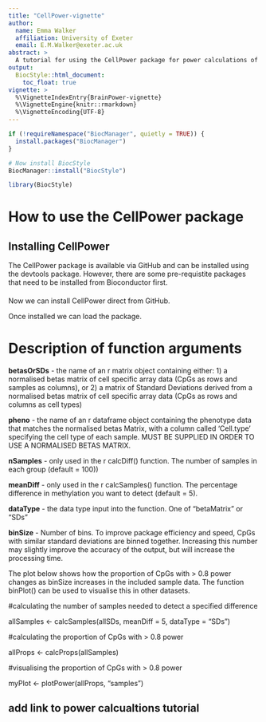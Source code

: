 ```yaml
---
title: "CellPower-vignette"
author:
  name: Emma Walker
  affiliation: University of Exeter
  email: E.M.Walker@exeter.ac.uk
abstract: >
  A tutorial for using the CellPower package for power calculations of cell type specific array data
output: 
  BiocStyle::html_document:
    toc_float: true
vignette: >
  %\VignetteIndexEntry{BrainPower-vignette}
  %\VignetteEngine{knitr::rmarkdown}
  %\VignetteEncoding{UTF-8}
---
```


```r

if (!requireNamespace("BiocManager", quietly = TRUE)) {
  install.packages("BiocManager")
}

# Now install BiocStyle
BiocManager::install("BiocStyle")

library(BiocStyle)

```



# How to use the CellPower package

## Installing CellPower

The CellPower package is available via GitHub
and can be installed using the devtools package. However, there are some 
pre-requistite packages that need to be installed from Bioconductor first.

#### 


Now we can install CellPower direct from GitHub.


Once installed we can load the package.


# Description of function arguments

**betasOrSDs** - the name of an r matrix object containing either:
  1) a normalised betas matrix of cell specific array data (CpGs as rows and samples as columns), or 
  2) a matrix of Standard Deviations derived from a normalised betas matrix of cell specific array data (CpGs as rows and columns as cell types)

**pheno** - the name of an r dataframe object containing the phenotype data that matches the normalised betas Matrix, with a column called 'Cell.type' specifying the cell type of each sample. MUST BE SUPPLIED IN ORDER TO USE A NORMALISED BETAS MATRIX.

**nSamples** - only used in the r calcDiff() function. The number of samples in each group (default = 100))

**meanDiff** - only used in the r calcSamples() function. The percentage difference in methylation you want to detect (default = 5).

**dataType** - the data type input into the function. One of "betaMatrix" or "SDs"

**binSize** - Number of bins. To improve package efficiency and speed, CpGs with similar standard deviations are binned together. Increasing this number may slightly improve the accuracy of the output, but will increase the processing time. 

The plot below shows how the proportion of CpGs with > 0.8 power changes as binSize increases in the included sample data. The function binPlot() can be used to visualise this in other datasets. 




#calculating the number of samples needed to detect a specified difference 

allSamples <- calcSamples(allSDs, meanDiff = 5, dataType = "SDs")


#calculating the proportion of CpGs with > 0.8 power

allProps <- calcProps(allSamples)



#visualising the proportion of CpGs with > 0.8 power

myPlot <- plotPower(allProps, "samples")


## add link to power calcualtions tutorial


